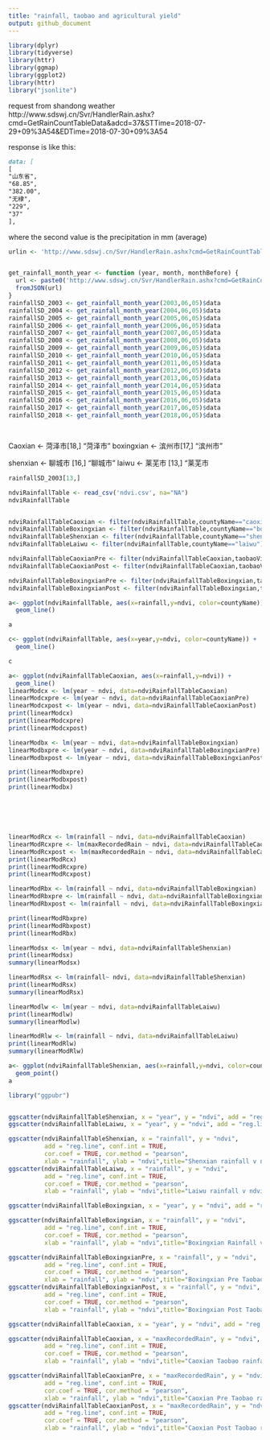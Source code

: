 ```yaml
---
title: "rainfall, taobao and agricultural yield"
output: github_document
---
```


```r
library(dplyr)
library(tidyverse)
library(httr)
library(ggmap)
library(ggplot2)
library(httr)
library("jsonlite")

```

request from shandong weather
http://www.sdswj.cn/Svr/HandlerRain.ashx?cmd=GetRainCountTableData&adcd=37&STTime=2018-07-29+09%3A54&EDTime=2018-07-30+09%3A54

response is like this:
```markdown
data: [
[
"山东省",
"68.85",
"382.00",
"无棣",
"229",
"37"
],
```

where the second value is the precipitation in mm (average)


```r
urlin <- 'http://www.sdswj.cn/Svr/HandlerRain.ashx?cmd=GetRainCountTableData&adcd=37&STTime=2018-07-29+09%3A54&EDTime=2018-07-30+09%3A54'


get_rainfall_month_year <- function (year, month, monthBefore) {
  url <- paste0('http://www.sdswj.cn/Svr/HandlerRain.ashx?cmd=GetRainCountTableData&adcd=37&STTime=',year,'-', monthBefore,'-01+09%3A54&EDTime=',year,'-',month,'-01+09%3A54')
  fromJSON(url)
}
rainfallSD_2003 <- get_rainfall_month_year(2003,06,05)$data
rainfallSD_2004 <- get_rainfall_month_year(2004,06,05)$data
rainfallSD_2005 <- get_rainfall_month_year(2005,06,05)$data
rainfallSD_2006 <- get_rainfall_month_year(2006,06,05)$data
rainfallSD_2007 <- get_rainfall_month_year(2007,06,05)$data
rainfallSD_2008 <- get_rainfall_month_year(2008,06,05)$data
rainfallSD_2009 <- get_rainfall_month_year(2009,06,05)$data
rainfallSD_2010 <- get_rainfall_month_year(2010,06,05)$data
rainfallSD_2011 <- get_rainfall_month_year(2011,06,05)$data
rainfallSD_2012 <- get_rainfall_month_year(2012,06,05)$data
rainfallSD_2013 <- get_rainfall_month_year(2013,06,05)$data
rainfallSD_2014 <- get_rainfall_month_year(2014,06,05)$data
rainfallSD_2015 <- get_rainfall_month_year(2015,06,05)$data
rainfallSD_2016 <- get_rainfall_month_year(2016,06,05)$data
rainfallSD_2017 <- get_rainfall_month_year(2017,06,05)$data
rainfallSD_2018 <- get_rainfall_month_year(2018,06,05)$data




```

Caoxian <- 菏泽市[18,] "菏泽市"
boxingxian <- 滨州市[17,] "滨州市"

shenxian <- 聊城市 [16,] "聊城市"
laiwu <- 莱芜市 [13,] "莱芜市


```r
rainfallSD_2003[13,]

```


```r
ndviRainfallTable <- read_csv('ndvi.csv', na="NA")
ndviRainfallTable


ndviRainfallTableCaoxian <- filter(ndviRainfallTable,countyName=="caoxian")
ndviRainfallTableBoxingxian <- filter(ndviRainfallTable,countyName=="boxingxian")
ndviRainfallTableShenxian <- filter(ndviRainfallTable,countyName=="shenxian")
ndviRainfallTableLaiwu <- filter(ndviRainfallTable,countyName=="laiwu")

ndviRainfallTableCaoxianPre <- filter(ndviRainfallTableCaoxian,taobaoVillage==FALSE)
ndviRainfallTableCaoxianPost <- filter(ndviRainfallTableCaoxian,taobaoVillage==TRUE)

ndviRainfallTableBoxingxianPre <- filter(ndviRainfallTableBoxingxian,taobaoVillage==FALSE)
ndviRainfallTableBoxingxianPost <- filter(ndviRainfallTableBoxingxian,taobaoVillage==TRUE)

```
```r
a<- ggplot(ndviRainfallTable, aes(x=rainfall,y=ndvi, color=countyName)) +
  geom_line()

a
```


```r
c<- ggplot(ndviRainfallTable, aes(x=year,y=ndvi, color=countyName)) +
  geom_line()

c
```
```r
a<- ggplot(ndviRainfallTableCaoxian, aes(x=rainfall,y=ndvi)) +
  geom_line()
linearModcx <- lm(year ~ ndvi, data=ndviRainfallTableCaoxian)  
linearModcxpre <- lm(year ~ ndvi, data=ndviRainfallTableCaoxianPre)
linearModcxpost <- lm(year ~ ndvi, data=ndviRainfallTableCaoxianPost)
print(linearModcx)
print(linearModcxpre)
print(linearModcxpost)

linearModbx <- lm(year ~ ndvi, data=ndviRainfallTableBoxingxian)  
linearModbxpre <- lm(year ~ ndvi, data=ndviRainfallTableBoxingxianPre) 
linearModbxpost <- lm(year ~ ndvi, data=ndviRainfallTableBoxingxianPost) 

print(linearModbxpre)
print(linearModbxpost)
print(linearModbx)







```


```r

linearModRcx <- lm(rainfall ~ ndvi, data=ndviRainfallTableCaoxian)  
linearModRcxpre <- lm(maxRecordedRain ~ ndvi, data=ndviRainfallTableCaoxianPre)
linearModRcxpost <- lm(maxRecordedRain ~ ndvi, data=ndviRainfallTableCaoxianPost)
print(linearModRcx)
print(linearModRcxpre)
print(linearModRcxpost)

linearModRbx <- lm(rainfall ~ ndvi, data=ndviRainfallTableBoxingxian) 
linearModRbxpre <- lm(rainfall ~ ndvi, data=ndviRainfallTableBoxingxianPre) 
linearModRbxpost <- lm(rainfall ~ ndvi, data=ndviRainfallTableBoxingxianPost) 

print(linearModRbxpre)
print(linearModRbxpost)
print(linearModRbx)

```

```r

linearModsx <- lm(year ~ ndvi, data=ndviRainfallTableShenxian)  
print(linearModsx)
summary(linearModsx)

linearModRsx <- lm(rainfall~ ndvi, data=ndviRainfallTableShenxian) 
print(linearModRsx)
summary(linearModRsx)

linearModlw <- lm(year ~ ndvi, data=ndviRainfallTableLaiwu)  
print(linearModlw)
summary(linearModlw)

linearModRlw <- lm(rainfall ~ ndvi, data=ndviRainfallTableLaiwu)  
print(linearModRlw)
summary(linearModRlw)

```



```r
a<- ggplot(ndviRainfallTableShenxian, aes(x=rainfall,y=ndvi, color=countyName)) +
  geom_point()
a

library("ggpubr")


ggscatter(ndviRainfallTableShenxian, x = "year", y = "ndvi", add = "reg.line", xlab = "year", ylab = "ndvi", title="shenxian year v ndvi")
ggscatter(ndviRainfallTableLaiwu, x = "year", y = "ndvi", add = "reg.line", xlab = "year", ylab = "ndvi", title="laiwu year v ndvi")

ggscatter(ndviRainfallTableShenxian, x = "rainfall", y = "ndvi", 
          add = "reg.line", conf.int = TRUE, 
          cor.coef = TRUE, cor.method = "pearson",
          xlab = "rainfall", ylab = "ndvi",title="Shenxian rainfall v ndvi")
ggscatter(ndviRainfallTableLaiwu, x = "rainfall", y = "ndvi", 
          add = "reg.line", conf.int = TRUE, 
          cor.coef = TRUE, cor.method = "pearson",
          xlab = "rainfall", ylab = "ndvi",title="Laiwu rainfall v ndvi")

```



```r
ggscatter(ndviRainfallTableBoxingxian, x = "year", y = "ndvi", add = "reg.line", title="Boxingxian Year v NDVI",xlab = "year", ylab = "ndvi")

ggscatter(ndviRainfallTableBoxingxian, x = "rainfall", y = "ndvi", 
          add = "reg.line", conf.int = TRUE, 
          cor.coef = TRUE, cor.method = "pearson",
          xlab = "rainfall", ylab = "ndvi",title="Boxingxian Rainfall v NDVI")

ggscatter(ndviRainfallTableBoxingxianPre, x = "rainfall", y = "ndvi", 
          add = "reg.line", conf.int = TRUE, 
          cor.coef = TRUE, cor.method = "pearson",
          xlab = "rainfall", ylab = "ndvi",title="Boxingxian Pre Taobao rainfall v ndvi")
ggscatter(ndviRainfallTableBoxingxianPost, x = "rainfall", y = "ndvi", 
          add = "reg.line", conf.int = TRUE, 
          cor.coef = TRUE, cor.method = "pearson",
          xlab = "rainfall", ylab = "ndvi",title="Boxingxian Post Taobao rainfall v ndvi")
```


```r

ggscatter(ndviRainfallTableCaoxian, x = "year", y = "ndvi", add = "reg.line",          xlab = "year", ylab = "ndvi", title = "ndvi caoxian year v ndvi")

ggscatter(ndviRainfallTableCaoxian, x = "maxRecordedRain", y = "ndvi", 
          add = "reg.line", conf.int = TRUE, 
          cor.coef = TRUE, cor.method = "pearson",
          xlab = "rainfall", ylab = "ndvi",title="Caoxian Taobao rainfall v ndvi")

ggscatter(ndviRainfallTableCaoxianPre, x = "maxRecordedRain", y = "ndvi", 
          add = "reg.line", conf.int = TRUE, 
          cor.coef = TRUE, cor.method = "pearson",
          xlab = "rainfall", ylab = "ndvi",title="Caoxian Pre Taobao rainfall v ndvi")
ggscatter(ndviRainfallTableCaoxianPost, x = "maxRecordedRain", y = "ndvi", 
          add = "reg.line", conf.int = TRUE, 
          cor.coef = TRUE, cor.method = "pearson",
          xlab = "rainfall", ylab = "ndvi",title="Caoxian Post Taobao rainfall v ndvi")
```